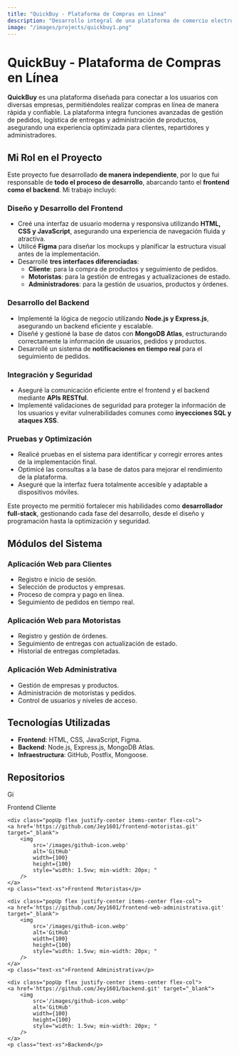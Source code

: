 ```yaml
---
title: "QuickBuy - Plataforma de Compras en Línea"
description: "Desarrollo integral de una plataforma de comercio electrónico, gestionando tanto el frontend como el backend para una experiencia de compra fluida y eficiente."
image: "/images/projects/quickbuy1.png"
---
```


# QuickBuy - Plataforma de Compras en Línea

**QuickBuy** es una plataforma diseñada para conectar a los usuarios con diversas empresas, permitiéndoles realizar compras en línea de manera rápida y confiable. La plataforma integra funciones avanzadas de gestión de pedidos, logística de entregas y administración de productos, asegurando una experiencia optimizada para clientes, repartidores y administradores.

## Mi Rol en el Proyecto

Este proyecto fue desarrollado **de manera independiente**, por lo que fui responsable de **todo el proceso de desarrollo**, abarcando tanto el **frontend como el backend**. Mi trabajo incluyó:

### **Diseño y Desarrollo del Frontend**
- Creé una interfaz de usuario moderna y responsiva utilizando **HTML, CSS y JavaScript**, asegurando una experiencia de navegación fluida y atractiva.
- Utilicé **Figma** para diseñar los mockups y planificar la estructura visual antes de la implementación.
- Desarrollé **tres interfaces diferenciadas**:  
  - **Cliente**: para la compra de productos y seguimiento de pedidos.  
  - **Motoristas**: para la gestión de entregas y actualizaciones de estado.  
  - **Administradores**: para la gestión de usuarios, productos y órdenes.  

### **Desarrollo del Backend**
- Implementé la lógica de negocio utilizando **Node.js y Express.js**, asegurando un backend eficiente y escalable.
- Diseñé y gestioné la base de datos con **MongoDB Atlas**, estructurando correctamente la información de usuarios, pedidos y productos.
- Desarrollé un sistema de **notificaciones en tiempo real** para el seguimiento de pedidos.

### **Integración y Seguridad**
- Aseguré la comunicación eficiente entre el frontend y el backend mediante **APIs RESTful**.
- Implementé validaciones de seguridad para proteger la información de los usuarios y evitar vulnerabilidades comunes como **inyecciones SQL y ataques XSS**.


### **Pruebas y Optimización**
- Realicé pruebas en el sistema para identificar y corregir errores antes de la implementación final.
- Optimicé las consultas a la base de datos para mejorar el rendimiento de la plataforma.
- Aseguré que la interfaz fuera totalmente accesible y adaptable a dispositivos móviles.

Este proyecto me permitió fortalecer mis habilidades como **desarrollador full-stack**, gestionando cada fase del desarrollo, desde el diseño y programación hasta la optimización y seguridad.

## Módulos del Sistema

### **Aplicación Web para Clientes**
- Registro e inicio de sesión.
- Selección de productos y empresas.
- Proceso de compra y pago en línea.
- Seguimiento de pedidos en tiempo real.

### **Aplicación Web para Motoristas**
- Registro y gestión de órdenes.
- Seguimiento de entregas con actualización de estado.
- Historial de entregas completadas.

### **Aplicación Web Administrativa**
- Gestión de empresas y productos.
- Administración de motoristas y pedidos.
- Control de usuarios y niveles de acceso.

## Tecnologías Utilizadas

- **Frontend**: HTML, CSS, JavaScript, Figma.
- **Backend**: Node.js, Express.js, MongoDB Atlas.
- **Infraestructura**: GitHub, Postfix, Mongoose.

##  Repositorios

<div class="flex gap-4 pt-5  items-center">

  <div class="popUp flex justify-center items-center flex-col">
    <a href='https://github.com/Jey1601/frontend-cliente-final.git' target="_blank">
        <img
            src='/images/github-icon.webp'
            alt='GitHub'
            width={100}
            height={100}
            style="width: 1.5vw; min-width: 20px; "
        />
    </a>
    <p class="text-xs">Frontend Cliente</p>
  </div>

    <div class="popUp flex justify-center items-center flex-col">
    <a href='https://github.com/Jey1601/frontend-motoristas.git' target="_blank">
        <img
            src='/images/github-icon.webp'
            alt='GitHub'
            width={100}
            height={100}
            style="width: 1.5vw; min-width: 20px; "
        />
    </a>
    <p class="text-xs">Frontend Motoristas</p>
  </div>

    <div class="popUp flex justify-center items-center flex-col">
    <a href='https://github.com/Jey1601/frontend-web-administrativa.git' target="_blank">
        <img
            src='/images/github-icon.webp'
            alt='GitHub'
            width={100}
            height={100}
            style="width: 1.5vw; min-width: 20px; "
        />
    </a>
    <p class="text-xs">Frontend Administrativa</p>
  </div>

    <div class="popUp flex justify-center items-center flex-col">
    <a href='https://github.com/Jey1601/backend.git' target="_blank">
        <img
            src='/images/github-icon.webp'
            alt='GitHub'
            width={100}
            height={100}
            style="width: 1.5vw; min-width: 20px; "
        />
    </a>
    <p class="text-xs">Backend</p>
  </div>


</div>



